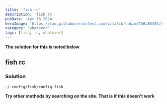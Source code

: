 ```yaml
---
title: 'fish rc'
description: 'fish rc'
pubDate: 'Apr 16 2024'
heroImage: 'https://raw.githubusercontent.com/vitalik-hakim/TABLES404/main/error_b/misc.png'
category: 'whatever'
tags: [fish, rc, whatever]
---
```


**The solution for this is noted below**

## fish rc

### Solution

```whatever
~/.config/fish/config.fish
```

**Try other methods by searching on the site. That is if this doesn't work**
